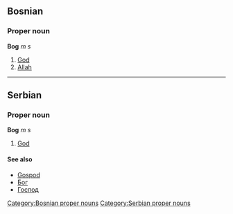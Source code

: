 ==Bosnian==
===Proper noun===
'''Bog''' ''m s''
#[[God]]
#[[Allah]]
[[Category:Bosnian proper nouns]]

----

==Serbian==
===Proper noun===
'''Bog''' ''m s''
#[[God]]
====See also====
*[[Gospod]]
*[[Бог]]
*[[Господ]]
[[Category:Serbian proper nouns]]